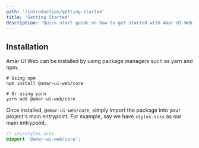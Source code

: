 ```yaml
---
path: '/introduction/getting-started'
title: 'Getting Started'
description: 'Quick start guide on how to get started with Amar UI Web.'
---
```


## Installation

Amar UI Web can be installed by using package managers such as yarn and npm.

```shell
# Using npm
npm install @amar-ui-web/core

# Or using yarn
yarn add @amar-ui-web/core
```

Once installed, `@amar-ui-web/core`, simply import the package into your project's main entrypoint.
For example, say we have `styles.scss` as our main entrypoint.

```scss
// src/styles.scss
@import '@amar-ui-web/core';
```
